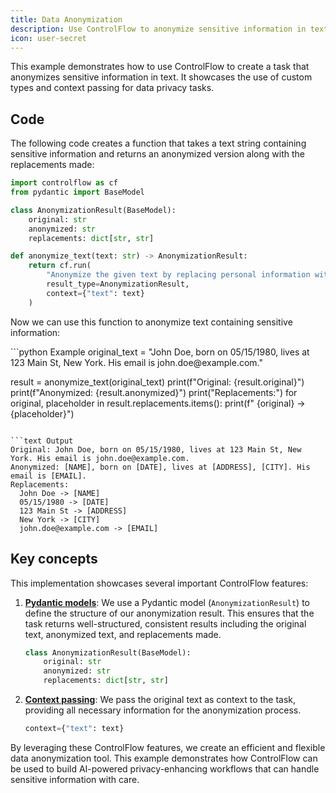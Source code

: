 ```yaml
---
title: Data Anonymization
description: Use ControlFlow to anonymize sensitive information in text.
icon: user-secret
---
```


This example demonstrates how to use ControlFlow to create a task that anonymizes sensitive information in text. It showcases the use of custom types and context passing for data privacy tasks.

## Code

The following code creates a function that takes a text string containing sensitive information and returns an anonymized version along with the replacements made:

```python
import controlflow as cf
from pydantic import BaseModel

class AnonymizationResult(BaseModel):
    original: str
    anonymized: str
    replacements: dict[str, str]

def anonymize_text(text: str) -> AnonymizationResult:
    return cf.run(
        "Anonymize the given text by replacing personal information with generic placeholders",
        result_type=AnonymizationResult,
        context={"text": text}
    )
```

Now we can use this function to anonymize text containing sensitive information:

<CodeGroup>
```python Example
original_text = "John Doe, born on 05/15/1980, lives at 123 Main St, New York. His email is john.doe@example.com."

result = anonymize_text(original_text)
print(f"Original: {result.original}")
print(f"Anonymized: {result.anonymized}")
print("Replacements:")
for original, placeholder in result.replacements.items():
    print(f"  {original} -> {placeholder}")
```

```text Output
Original: John Doe, born on 05/15/1980, lives at 123 Main St, New York. His email is john.doe@example.com.
Anonymized: [NAME], born on [DATE], lives at [ADDRESS], [CITY]. His email is [EMAIL].
Replacements:
  John Doe -> [NAME]
  05/15/1980 -> [DATE]
  123 Main St -> [ADDRESS]
  New York -> [CITY]
  john.doe@example.com -> [EMAIL]
```
</CodeGroup>

## Key concepts

This implementation showcases several important ControlFlow features:

1. **[Pydantic models](/concepts/tasks/task-results#pydantic-models)**: We use a Pydantic model (`AnonymizationResult`) to define the structure of our anonymization result. This ensures that the task returns well-structured, consistent results including the original text, anonymized text, and replacements made.

   ```python
   class AnonymizationResult(BaseModel):
       original: str
       anonymized: str
       replacements: dict[str, str]
   ```

2. **[Context passing](/concepts/tasks#context)**: We pass the original text as context to the task, providing all necessary information for the anonymization process.

   ```python
   context={"text": text}
   ```

By leveraging these ControlFlow features, we create an efficient and flexible data anonymization tool. This example demonstrates how ControlFlow can be used to build AI-powered privacy-enhancing workflows that can handle sensitive information with care.